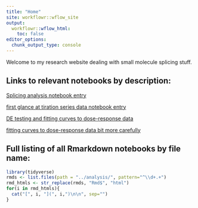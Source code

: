 ```yaml
---
title: "Home"
site: workflowr::wflow_site
output:
  workflowr::wflow_html:
    toc: false
editor_options:
  chunk_output_type: console
---
```


Welcome to my research website dealing with small molecule splicing stuff.

## Links to relevant notebooks by description:

[Splicing analysis notebook entry](20211216_DifferentialSplicing.html)

[first glance at tiration series data notebook entry](20220629_FirstGlanceTitrationSeries.html)

[DE testing and fitting curves to dose-response data](20220707_TitrationSeries_DE_testing.html)

[fitting curves to dose-response data bit more carefully](20220712_FitDoseResponseModels.html)

## Full listing of all Rmarkdown notebooks by file name:

```r
library(tidyverse)
rmds <- list.files(path = "../analysis/", pattern="^\\d+.+")
rmd_htmls <- str_replace(rmds, "Rmd$", "html")
for(i in rmd_htmls){
  cat("[", i, "](", i,")\n\n", sep="")
}
```


